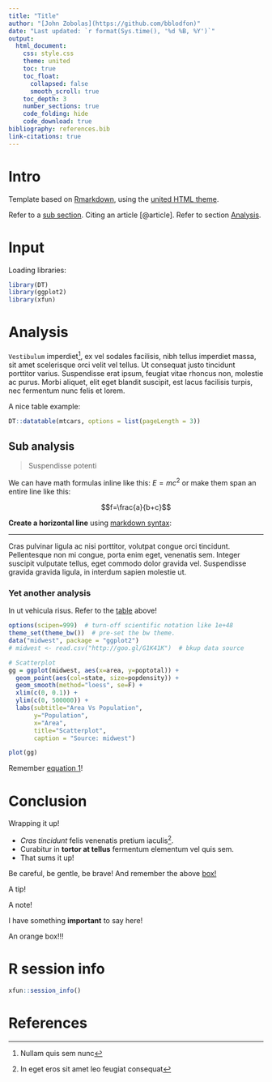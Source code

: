 ```yaml
---
title: "Title"
author: "[John Zobolas](https://github.com/bblodfon)"
date: "Last updated: `r format(Sys.time(), '%d %B, %Y')`"
output:
  html_document:
    css: style.css
    theme: united
    toc: true
    toc_float:
      collapsed: false
      smooth_scroll: true
    toc_depth: 3
    number_sections: true
    code_folding: hide
    code_download: true
bibliography: references.bib
link-citations: true
---
```


# Intro

Template based on [Rmarkdown](https://bookdown.org/yihui/rmarkdown/), using the [united HTML theme](https://bootswatch.com/united/).

Refer to a [sub section](#sub-analysis). 
Citing an article [@article]. 
Refer to section [Analysis].

# Input 

Loading libraries:
```r
library(DT)
library(ggplot2)
library(xfun)
```

# Analysis {-}

`Vestibulum` imperdiet^[Nullam quis sem nunc], ex vel sodales facilisis, nibh tellus imperdiet massa, sit amet scelerisque orci velit vel tellus. Ut consequat justo tincidunt porttitor varius. Suspendisse erat ipsum, feugiat vitae rhoncus non, molestie ac purus. Morbi aliquet, elit eget blandit suscipit, est lacus facilisis turpis, nec fermentum nunc felis et lorem.

::: {#Table1}
A nice table example:
:::

```r
DT::datatable(mtcars, options = list(pageLength = 3))
```

## Sub analysis

> Suspendisse potenti

We can have math formulas inline like this: $E=mc^2$ or make them span an entire line like this:

::: {#eq1} 
:::

$$f=\frac{a}{b+c}$$

**Create a horizontal line** using [markdown syntax](https://commonmark.org/help/):

---

Cras pulvinar ligula ac nisi porttitor, volutpat congue orci tincidunt. Pellentesque non mi congue, porta enim eget, venenatis sem. Integer suscipit vulputate tellus, eget commodo dolor gravida vel. Suspendisse gravida gravida ligula, in interdum sapien molestie ut.

### Yet another analysis

::: {.blue-box}
In ut vehicula risus.
Refer to the [table](#Table1) above!
:::

```r
options(scipen=999)  # turn-off scientific notation like 1e+48
theme_set(theme_bw())  # pre-set the bw theme.
data("midwest", package = "ggplot2")
# midwest <- read.csv("http://goo.gl/G1K41K")  # bkup data source

# Scatterplot
gg = ggplot(midwest, aes(x=area, y=poptotal)) + 
  geom_point(aes(col=state, size=popdensity)) + 
  geom_smooth(method="loess", se=F) + 
  xlim(c(0, 0.1)) + 
  ylim(c(0, 500000)) + 
  labs(subtitle="Area Vs Population", 
       y="Population", 
       x="Area", 
       title="Scatterplot", 
       caption = "Source: midwest")

plot(gg)
```

Remember [equation 1](#eq1)!

# Conclusion

::: {#box1 .green-box}
Wrapping it up!
:::

::: {#box2 .info-box .caution}
- *Cras tincidunt* felis venenatis pretium iaculis^[In eget eros sit amet leo feugiat consequat]. 
- Curabitur in **tortor at tellus** fermentum elementum vel quis sem.
- That sums it up!
:::

::: {#box3 .info-box .warning}
Be careful, be gentle, be brave! 
And remember the above [box!](#box1)
:::

::: {.info-box .tip}
A tip!
:::

::: {.info-box .note}
A note!
:::

::: {.info-box .important}
I have something **important** to say here!
:::

::: {#box4 .orange-box}
An orange box!!!
:::

# R session info

```r
xfun::session_info()
```

# References {-}
